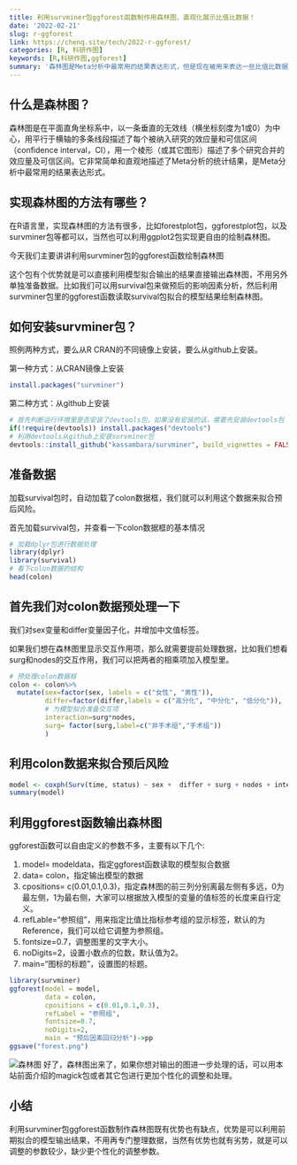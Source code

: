 ```yaml
---
title: 利用survminer包ggforest函数制作用森林图，直观化展示比值比数据！
date: '2022-02-21'
slug: r-ggforest
link: https://chenq.site/tech/2022-r-ggforest/
categories: [R, 科研作图]
keywords: [R,科研作图,ggforest]
summary: '森林图是Meta分析中最常用的结果表达形式，但是现在被用来表达一些比值比数据，使结果更形象的展示出来。一起来看看如何高效的制作森林图吧！'
---
```


## 什么是森林图？

森林图是在平面直角坐标系中，以一条垂直的无效线（横坐标刻度为1或0）为中心，用平行于横轴的多条线段描述了每个被纳入研究的效应量和可信区间（confidence interval，CI），用一个棱形（或其它图形）描述了多个研究合并的效应量及可信区间。它非常简单和直观地描述了Meta分析的统计结果，是Meta分析中最常用的结果表达形式。

## 实现森林图的方法有哪些？
在R语言里，实现森林图的方法有很多，比如forestplot包，ggforestplot包，以及survminer包等都可以，当然也可以利用ggplot2包实现更自由的绘制森林图。

今天我们主要讲讲利用survminer包的ggforest函数绘制森林图

这个包有个优势就是可以直接利用模型拟合输出的结果直接输出森林图，不用另外单独准备数据。比如我们可以用survival包来做预后的影响因素分析，然后利用survminer包里的ggforest函数读取survival包拟合的模型结果绘制森林图。

## 如何安装survminer包？
照例两种方式，要么从R CRAN的不同镜像上安装，要么从github上安装。

第一种方式：从CRAN镜像上安装
```r
install.packages("survminer")
```

第二种方式：从github上安装

```r
# 首先判断运行环境里是否安装了devtools包，如果没有安装的话，需要先安装devtools包
if(!require(devtools)) install.packages("devtools")
# 利用devtools从github上安装survminer包
devtools::install_github("kassambara/survminer", build_vignettes = FALSE))
```

## 准备数据
加载survival包时，自动加载了colon数据框，我们就可以利用这个数据来拟合预后风险。

首先加载survival包，并查看一下colon数据框的基本情况
```r
# 加载dplyr包进行数据处理
library(dplyr)
library(survival)
# 看下colon数据的结构
head(colon)
```


## 首先我们对colon数据预处理一下
我们对sex变量和differ变量因子化，并增加中文值标签。

如果我们想在森林图里显示交互作用项，那么就需要提前处理数据，比如我们想看surg和nodes的交互作用，我们可以把两者的相乘项加入模型里。
```r
# 预处理colon数据框
colon <- colon%>%
  mutate(sex=factor(sex, labels = c("女性", "男性")),
         differ=factor(differ,labels = c("高分化", "中分化", "低分化")),
         # 为模型拟合准备交互项
         interaction=surg*nodes,
         surg= factor(surg,label=c("非手术组","手术组"))
         )
```


## 利用colon数据来拟合预后风险
```r
model <- coxph(Surv(time, status) ~ sex +  differ + surg + nodes + interaction, data = colon )
summary(model)
```

## 利用ggforest函数输出森林图

ggforest函数可以自由定义的参数不多，主要有以下几个:

1. model= modeldata，指定ggforest函数读取的模型拟合数据
1. data= colon，指定输出模型的数据
1. cpositions= c(0.01,0.1,0.3)，指定森林图的前三列分别离最左侧有多远，0为最左侧，1为最右侧，大家可以根据放入模型的变量的值标签的长度来自行定义。
1. refLable=“参照组”，用来指定比值比指标参考组的显示标签，默认的为Reference，我们可以给它调整为参照组。
1. fontsize=0.7，调整图里的文字大小。
1. noDigits=2，设置小数点的位数，默认值为2。
1. main=“图标的标题”，设置图的标题。

```r
library(survminer)
ggforest(model = model,
         data = colon,
         cpositions = c(0.01,0.1,0.3),
         refLabel = "参照组",
         fontsize=0.7,
         noDigits=2,
         main = "预后因素回归分析")->pp
ggsave("forest.png")
```

![森林图](forest.png)
好了，森林图出来了，如果你想对输出的图进一步处理的话，可以用本站前面介绍的magick包或者其它包进行更加个性化的调整和处理。

## 小结

利用survminer包ggforest函数制作森林图既有优势也有缺点，优势是可以利用前期拟合的模型输出结果，不用再专门整理数据，当然有优势也就有劣势，就是可以调整的参数较少，缺少更个性化的调整参数。
